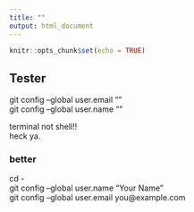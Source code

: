 ```yaml
---
title: ""
output: html_document
---
```


```r
knitr::opts_chunk$set(echo = TRUE)
```

## Tester

git config --global user.email ""  
git config --global user.name ""

terminal not shell!!  
heck ya.

### better
cd -  
git config --global user.name "Your Name"  
git config --global user.email you@example.com  
